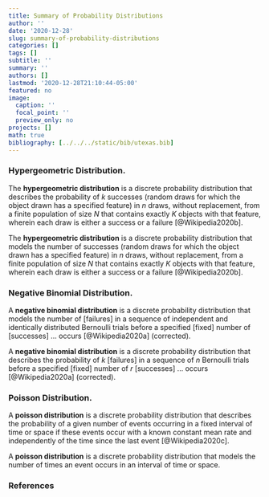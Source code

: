 ```yaml
---
title: Summary of Probability Distributions
author: ''
date: '2020-12-28'
slug: summary-of-probability-distributions
categories: []
tags: []
subtitle: ''
summary: ''
authors: []
lastmod: '2020-12-28T21:10:44-05:00'
featured: no
image:
  caption: ''
  focal_point: ''
  preview_only: no
projects: []
math: true
bibliography: [../../../static/bib/utexas.bib]
---
```


### Hypergeometric Distribution.

The <strong>hypergeometric distribution</strong> is a discrete probability distribution that describes the probability of $k$ successes (random draws for which the object drawn has a specified feature) in $n$ draws, without replacement, from a finite population of size $N$ that contains exactly $K$ objects with that feature, wherein each draw is either a success or a failure [@Wikipedia2020b].

The <strong>hypergeometric distribution</strong> is a discrete probability distribution that models the number of successes (random draws for which the object drawn has a specified feature) in $n$ draws, without replacement, from a finite population of size $N$ that contains exactly $K$ objects with that feature, wherein each draw is either a success or a failure [@Wikipedia2020b].

### Negative Binomial Distribution.

A <strong>negative binomial distribution</strong> is a discrete probability distribution that models the number of [failures] in a sequence  of independent and identically distributed Bernoulli trials before a specified [fixed] number of [successes] ... occurs [@Wikipedia2020a] (corrected).

A <strong>negative binomial distribution</strong> is a discrete probability distribution that describes the probability of $k$ [failures] in a sequence of $n$ Bernoulli trials before a specified [fixed] number of $r$ [successes] ... occurs [@Wikipedia2020a] (corrected).

### Poisson Distribution.

A <strong>poisson distribution</strong> is a discrete probability distribution that describes the probability of a given number of events occurring in a fixed interval of time or space if these events occur with a known constant mean rate and independently of the time since the last event  [@Wikipedia2020c]. 

A <strong>poisson distribution</strong> is a discrete probability distribution that models the number of times an event occurs in an interval of time or space. 

### References
